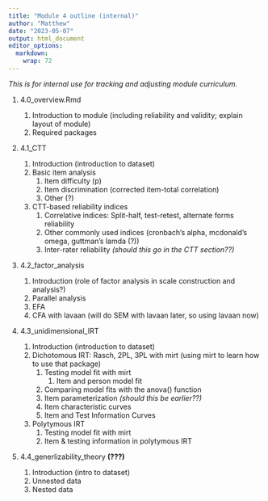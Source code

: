 ```yaml
---
title: "Module 4 outline (internal)"
author: "Matthew"
date: "2023-05-07"
output: html_document
editor_options: 
  markdown: 
    wrap: 72
---
```


*This is for internal use for tracking and adjusting module curriculum.*

1.  4.0_overview.Rmd

    1.  Introduction to module (including reliability and validity; explain layout of module)
    2.  Required packages

2. 4.1_CTT

    1.  Introduction (introduction to dataset)
    2.  Basic item analysis
        1.  Item difficulty (p)
        2.  Item discrimination (corrected item-total correlation)
        3.  Other (?)
    3.  CTT-based reliability indices
        1.  Correlative indices: Split-half, test-retest, alternate forms reliability
        2.  Other commonly used indices (cronbach's alpha, mcdonald's omega, guttman's lamda (?))
        3.  Inter-rater reliability *(should this go in the CTT section??)*

3. 4.2_factor_analysis

    1.  Introduction (role of factor analysis in scale construction and analysis?)
    2.  Parallel analysis
    3.  EFA
    4.  CFA with lavaan (will do SEM with lavaan later, so using lavaan now)
    
4.  4.3_unidimensional_IRT

    1.  Introduction (introduction to dataset)
    2.  Dichotomous IRT: Rasch, 2PL, 3PL with mirt (using mirt to learn how to use that package)
        1.  Testing model fit with mirt
            1. Item and person model fit
        2.  Comparing model fits with the anova() function
        3.  Item parameterization *(should this be earlier??)*
        4.  Item characteristic curves
        5.  Item and Test Information Curves
    3.  Polytymous IRT
        1.  Testing model fit with mirt
        2.  Item & testing information in polytymous IRT

5.  4.4_generlizability_theory **(???)**

    1.  Introduction (intro to dataset)
    2.  Unnested data
    3.  Nested data
    

